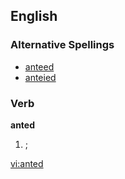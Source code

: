 ==English==

===Alternative Spellings===
* [[anteed]]
* [[anteied]]

{{rfap}}

===Verb===
''' anted '''

# {{past of|[[ante]]|nodot=1}}; {{alternative spelling of|[[anteed]]|nocap=1}}

[[vi:anted]]